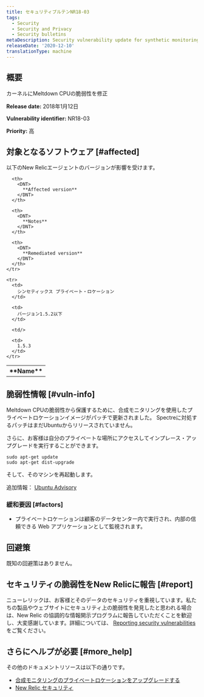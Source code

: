 ```yaml
---
title: セキュリティブルテンNR18-03
tags:
  - Security
  - Security and Privacy
  - Security bulletins
metaDescription: Security vulnerability update for synthetic monitoring and private minion.
releaseDate: '2020-12-10'
translationType: machine
---
```


## 概要

カーネルにMeltdown CPUの脆弱性を修正

<DNT>**Release date:**</DNT> 2018年1月12日

<DNT>**Vulnerability identifier:**</DNT> NR18-03

<DNT>**Priority:**</DNT> 高

## 対象となるソフトウェア [#affected]

以下のNew Relicエージェントのバージョンが影響を受けます。

<table>
  <tbody>
    <tr>
      <th>
        <DNT>
          **Name**
        </DNT>
      </th>

      <th>
        <DNT>
          **Affected version**
        </DNT>
      </th>

      <th>
        <DNT>
          **Notes**
        </DNT>
      </th>

      <th>
        <DNT>
          **Remediated version**
        </DNT>
      </th>
    </tr>

    <tr>
      <td>
        シンセティックス プライベート・ロケーション
      </td>

      <td>
        バージョン1.5.2以下
      </td>

      <td/>

      <td>
        1.5.3
      </td>
    </tr>
  </tbody>
</table>

## 脆弱性情報 [#vuln-info]

Meltdown CPUの脆弱性から保護するために、合成モニタリングを使用したプライベートロケーションイメージがパッチで更新されました。 Spectreに対処するパッチはまだUbuntuからリリースされていません。

さらに、お客様は自分のプライベートな場所にアクセスしてインプレース・アップグレードを実行することができます。

```
sudo apt-get update
sudo apt-get dist-upgrade
```

そして、そのマシンを再起動します。

追加情報： [Ubuntu Advisory](https://wiki.ubuntu.com/SecurityTeam/KnowledgeBase/SpectreAndMeltdown)

### 緩和要因 [#factors]

* プライベートロケーションは顧客のデータセンター内で実行され、内部の信頼できる Web アプリケーションとして監視されます。

## 回避策

既知の回避策はありません。

## セキュリティの脆弱性をNew Relicに報告 [#report]

ニューレリックは、お客様とそのデータのセキュリティを重視しています。私たちの製品やウェブサイトにセキュリティ上の脆弱性を発見したと思われる場合は、New Relic の協調的な情報開示プログラムに報告していただくことを歓迎し、大変感謝しています。詳細については、 [Reporting security vulnerabilities](/docs/security/new-relic-security/data-privacy/reporting-security-vulnerabilities) をご覧ください。

## さらにヘルプが必要 [#more_help]

その他のドキュメントリソースは以下の通りです。

* [合成モニタリングのプライベートロケーションをアップグレードする](/docs/synthetics/new-relic-synthetics/private-locations/private-locations-overview-monitor-internal-sites-add-new-locations)
* [New Relic セキュリティ](https://newrelic.com/security)